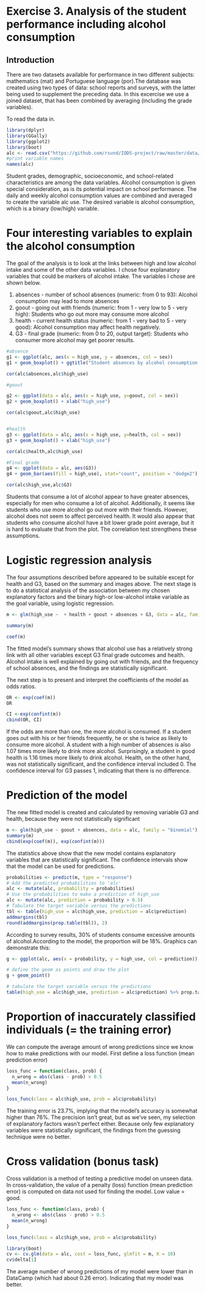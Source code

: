 
# Exercise 3. Analysis of the student performance including alcohol consumption
## Introduction

There are two datasets available for performance in two different subjects: mathematics (mat) and Portuguese language (por).The database was created using two types of data: school reports and surveys, with the latter being used to supplement the preceding data. In this excercise we use a joined dataset, that has been combined by averaging (including the grade variables). 

To read the data in.

```r

library(dplyr)
library(GGally)
library(ggplot2)
library(boot)
alc <- read.csv("https://github.com/rsund/IODS-project/raw/master/data/alc.csv", sep = "," ,header=TRUE)
#print variable names
names(alc)

```

Student grades, demographic, socioeconomic, and school-related characteristics are among the data variables.
Alcohol consumption is given special consideration, as is its potential impact on school performance.
The daily and weekly alcohol consumption values are combined and averaged to create the variable alc use.
The desired variable is alcohol consumption, which is a binary (low/high) variable. 


# Four interesting variables to explain the alcohol consumption

The goal of the analysis is to look at the links between high and low alcohol intake and some of the other data variables.
I chose four explanatory variables that could be markers of alcohol intake. The variables I chose are shown below.

1. absences - number of school absences (numeric: from 0 to 93): Alcohol consumption may lead to more absences 
2. goout - going out with friends (numeric: from 1 - very low to 5 - very high): Students who go out more may consume more alcohol
3. health - current health status (numeric: from 1 - very bad to 5 - very good): Alcohol consumption may affect health negatively.
4. G3 - final grade (numeric: from 0 to 20, output target): Students who consumer more alcohol may get poorer results. 

```r
#absence
g1 <- ggplot(alc, aes(x = high_use, y = absences, col = sex))
g1 + geom_boxplot() + ggtitle("Student absences by alcohol consumption and sex")

cor(alc$absences,alc$high_use)

#goout

g2 <- ggplot(data = alc, aes(x = high_use, y=goout, col = sex))
g2 + geom_boxplot() + xlab("high_use")

cor(alc$goout,alc$high_use)


#health
g3 <- ggplot(data = alc, aes(x = high_use, y=health, col = sex))
g3 + geom_boxplot() + xlab("high_use")

cor(alc$health,alc$high_use)

#Final grade
g4 <- ggplot(data = alc, aes(G3))
g4 + geom_bar(aes(fill = high_use), stat="count", position = "dodge2") + xlab('G3')

cor(alc$high_use,alc$G3)

```

Students that consume a lot of alcohol appear to have greater absences, especially for men who consume a lot of alcohol. Additionally, it seems like students who use more alcohol go out more with their friends. However, alcohol does not seem to affect perceived health. It would also appear that students who consume alcohol have a bit lower grade point average, but it is hard to evaluate that from the plot. The correlation test strengthens these assumptions. 


# Logistic regression analysis

The four assumptions described before appeared to be suitable except for health and G3, based on the summary and images above.
The next stage is to do a statistical analysis of the association between my chosen explanatory factors and the binary high-or low-alcohol intake variable as the goal variable, using logistic regression. 

```r
m <- glm(high_use ~  + health + goout + absences + G3, data = alc, family = "binomial")

summary(m)

coef(m)
```

The fitted model's summary shows that alcohol use has a relatively strong link with all other variables except G3 final grade outcomes and health. Alcohol intake is well explained by going out with friends, and the frequency of school absences, and the findings are statistically significant. 

The next step is to present and interpret the coefficients of the model as odds ratios.

```r
OR <- exp(coef(m))
OR

CI <-exp(confint(m))
cbind(OR, CI)
```

If the odds are more than one, the more alcohol is consumed. If a student goes out with his or her friends frequently, he or she is twice as likely to consume more alcohol. A student with a high number of absences is also 1.07 times more likely to drink more alcohol. Surprisingly, a student in good health is 1.16 times more likely to drink alcohol. Health, on the other hand, was not statistically significant, and the confidence interval included 0. The confidence interval for G3 passes 1, indicating that there is no difference. 

# Prediction of the model

The new fitted model is created and calculated by removing variable G3 and health, because they were not statistically significant

```r
m <- glm(high_use ~ goout + absences, data = alc, family = "binomial")
summary(m)
cbind(exp(coef(m)), exp(confint(m)))
```

The statistics above show that the new model contains explanatory variables that are statistically significant. The confidence intervals show that the model can be used for predictions.

```r
probabilities <- predict(m, type = "response")
# Add the predicted probabilities to 'alc'
alc <- mutate(alc, probability = probabilities)
# Use the probabilities to make a prediction of high_use
alc <- mutate(alc, prediction = probability > 0.5)
# Tabulate the target variable versus the predictions
tbl <- table(high_use = alc$high_use, prediction = alc$prediction)
addmargins(tbl)
round(addmargins(prop.table(tbl)), 2)
```

According to survey results, 30% of students consume excessive amounts of alcohol.According to the model, the proportion will be 18%.
Graphics can demonstrate this: 

```r
g <- ggplot(alc, aes(x = probability, y = high_use, col = prediction))

# define the geom as points and draw the plot
g + geom_point()

# tabulate the target variable versus the predictions
table(high_use = alc$high_use, prediction = alc$prediction) %>% prop.table %>% addmargins

```

# Proportion of inaccurately classified individuals (= the training error)

We can compute the average amount of wrong predictions since we know how to make predictions with our model. First define a loss function (mean prediction error)

```r
loss_func = function(class, prob) {
  n_wrong = abs(class - prob) > 0.5
  mean(n_wrong)
}

loss_func(class = alc$high_use, prob = alc$probability)
```

The training error is 23.7%, implying that the model's accuracy is somewhat higher than 76%.
The precision isn't great, but as we've seen, my selection of explanatory factors wasn't perfect either. Because only few explanatory variables were statistically significant, the findings from the guessing technique were no better. 

# Cross validation (bonus task)

Cross validation is a method of testing a predictive model on unseen data. In cross-validation, the value of a penalty (loss) function (mean prediction error) is computed on data not used for finding the model. Low value = good.


```r
loss_func <- function(class, prob) {
  n_wrong <- abs(class - prob) > 0.5
  mean(n_wrong)
}

loss_func(class = alc$high_use, prob = alc$probability)

library(boot)
cv <- cv.glm(data = alc, cost = loss_func, glmfit = m, K = 10)
cv$delta[1]

```

The average number of wrong predictions of my model were lower than in DataCamp (which had about 0.26 error). Indicating that my model was better.